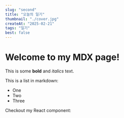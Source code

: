 ```yaml
---
slug: "second"
title: "오늘의 일기"
thumbnail: "./cover.jpg"
createAt: "2025-02-21"
tags: "일기"
best: false
---
```


# Welcome to my MDX page!

This is some **bold** and _italics_ text.

This is a list in markdown:

- One
- Two
- Three

Checkout my React component: